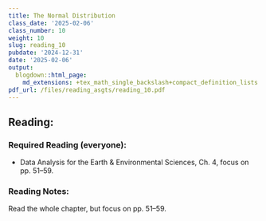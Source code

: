 ```yaml
---
title: The Normal Distribution
class_date: '2025-02-06'
class_number: 10
weight: 10
slug: reading_10
pubdate: '2024-12-31'
date: '2025-02-06'
output:
  blogdown::html_page:
    md_extensions: +tex_math_single_backslash+compact_definition_lists
pdf_url: /files/reading_asgts/reading_10.pdf
---
```

## Reading:

### Required Reading (everyone):

* Data Analysis for the Earth & Environmental Sciences, Ch. 4, focus on pp. 51--59.

### Reading Notes:

Read the whole chapter, but focus on pp. 51--59.
